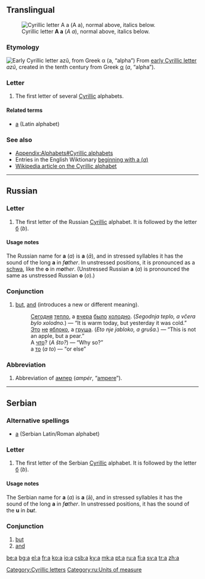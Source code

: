 {{see|А|Appendix:Variations of 'a'}}
==Translingual==
[[Image:Cyrillic A.png|thumb|right|Cyrillic letter '''А а''' (''A a''), normal above, italics below.]]
===Etymology===
[[Image:Early Cyrillic letter Azu.png|Early Cyrillic letter ''azǔ'', from Greek α (''a'', “alpha”)]]
From [[w:Early Cyrillic alphabet|early Cyrillic letter]] ''azǔ'', created in the tenth century from Greek [[α]] (''a'', “alpha”).

===Letter===
{{infl|mul|letter|lower case||upper case|А}}

# The first letter of several [[Cyrillic]] alphabets.

====Related terms====
*[[a]] (Latin alphabet)

===See also===
*[[Appendix:Alphabets#Cyrillic alphabets]]
* Entries in the English Wiktionary [[Special:Allpages/а|beginning with а (''a'')]]
*[[w:Cyrillic alphabet|Wikipedia article on the Cyrillic alphabet]]


[[Category:Cyrillic letters]]

----

==Russian==
===Letter===
{{infl|ru|letter|lower case||upper case|А}}

# The first letter of the Russian [[Cyrillic]] alphabet. It is followed by the letter [[б]] (''b'').

====Usage notes====
The Russian name for '''а''' (''a'') is '''а''' (''ā''), and in stressed syllables it has the sound of the long '''a''' in ''f'''a'''ther''. In unstressed positions, it is pronounced as a [[schwa]], like the '''o''' in ''m'''o'''ther''. (Unstressed Russian '''а''' (''a'') is pronounced the same as unstressed Russian '''о''' (''o'').)

===Conjunction===
{{infl|ru|conjunction}}

# [[but]], [[and]] (introduces a new or different meaning).
#:[[Сегодня]] [[теплый|тепло]], а [[вчера]] [[быть|было]] [[холодный|холодно]]. (''Segodnja teplo, a včera bylo xolodno.'') — “It is warm today, but yesterday it was cold.”
#:[[Это]] [[не]] [[яблоко]], а [[груша]]. (''Eto nje jabloko, a gruša.'') — “This is not an apple, but a pear.”
#:А [[что]]? (''A što?'') — “Why so?”
#:а [[тот|то]] (''a to'') — “or else”

===Abbreviation===
{{infl|ru|abbreviation}}

# Abbreviation of [[ампер]] (''ampér'', “[[ampere]]”).

[[Category:ru:Units of measure]]

----

==Serbian==

===Alternative spellings===
*[[a#Serbian|a]] (Serbian Latin/Roman alphabet)

===Letter===
{{infl|sr|letter|lower case||upper case|А}}

# The first letter of the Serbian [[Cyrillic]] alphabet. It is followed by the letter [[б]] (''b'').

====Usage notes====
The Serbian name for '''а''' (''a'') is '''а''' (ā), and in stressed syllables it has the sound of the long '''a''' in ''f'''a'''ther''. In unstressed positions, it has the sound of the '''u''' in ''b'''u'''t''.

===Conjunction===
{{infl|sr|conjunction}}

# [[but]]
# [[and]]

[[be:а]]
[[bg:а]]
[[el:а]]
[[fr:а]]
[[ko:а]]
[[io:а]]
[[csb:а]]
[[ky:а]]
[[mk:а]]
[[pt:а]]
[[ru:а]]
[[fi:а]]
[[sv:а]]
[[tr:а]]
[[zh:а]]